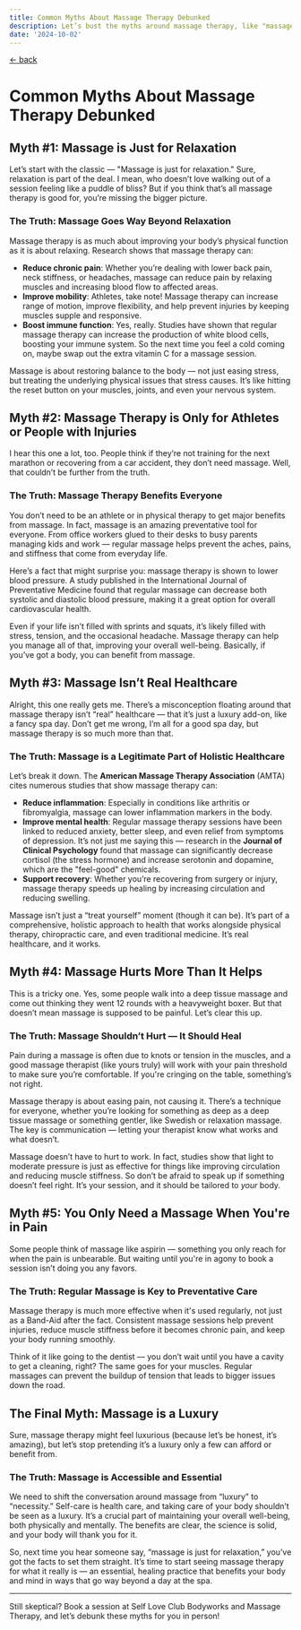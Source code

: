 ```yaml
---
title: Common Myths About Massage Therapy Debunked
description: Let’s bust the myths around massage therapy, like "massage is just for relaxation," and dive into the real, research-backed benefits that make it more than just a luxury. Book now at Self Love Club in Wilmington, NC
date: '2024-10-02'
---
```

[&larr; back](/blog)

# Common Myths About Massage Therapy Debunked

## Myth #1: Massage is Just for Relaxation

Let’s start with the classic — "Massage is just for relaxation." Sure, relaxation is part of the deal. I mean, who doesn’t love walking out of a session feeling like a puddle of bliss? But if you think that’s all massage therapy is good for, you’re missing the bigger picture.

### The Truth: Massage Goes Way Beyond Relaxation
Massage therapy is as much about improving your body’s physical function as it is about relaxing. Research shows that massage therapy can:
- **Reduce chronic pain**: Whether you’re dealing with lower back pain, neck stiffness, or headaches, massage can reduce pain by relaxing muscles and increasing blood flow to affected areas.
- **Improve mobility**: Athletes, take note! Massage therapy can increase range of motion, improve flexibility, and help prevent injuries by keeping muscles supple and responsive.
- **Boost immune function**: Yes, really. Studies have shown that regular massage therapy can increase the production of white blood cells, boosting your immune system. So the next time you feel a cold coming on, maybe swap out the extra vitamin C for a massage session.

Massage is about restoring balance to the body — not just easing stress, but treating the underlying physical issues that stress causes. It’s like hitting the reset button on your muscles, joints, and even your nervous system.

## Myth #2: Massage Therapy is Only for Athletes or People with Injuries

I hear this one a lot, too. People think if they’re not training for the next marathon or recovering from a car accident, they don’t need massage. Well, that couldn’t be further from the truth.

### The Truth: Massage Therapy Benefits Everyone
You don’t need to be an athlete or in physical therapy to get major benefits from massage. In fact, massage is an amazing preventative tool for everyone. From office workers glued to their desks to busy parents managing kids and work — regular massage helps prevent the aches, pains, and stiffness that come from everyday life.

Here’s a fact that might surprise you: massage therapy is shown to lower blood pressure. A study published in the International Journal of Preventative Medicine found that regular massage can decrease both systolic and diastolic blood pressure, making it a great option for overall cardiovascular health.

Even if your life isn’t filled with sprints and squats, it’s likely filled with stress, tension, and the occasional headache. Massage therapy can help you manage all of that, improving your overall well-being. Basically, if you’ve got a body, you can benefit from massage.

## Myth #3: Massage Isn’t Real Healthcare

Alright, this one really gets me. There’s a misconception floating around that massage therapy isn’t “real” healthcare — that it’s just a luxury add-on, like a fancy spa day. Don’t get me wrong, I’m all for a good spa day, but massage therapy is so much more than that.

### The Truth: Massage is a Legitimate Part of Holistic Healthcare
Let’s break it down. The **American Massage Therapy Association** (AMTA) cites numerous studies that show massage therapy can:
- **Reduce inflammation**: Especially in conditions like arthritis or fibromyalgia, massage can lower inflammation markers in the body.
- **Improve mental health**: Regular massage therapy sessions have been linked to reduced anxiety, better sleep, and even relief from symptoms of depression. It’s not just me saying this — research in the **Journal of Clinical Psychology** found that massage can significantly decrease cortisol (the stress hormone) and increase serotonin and dopamine, which are the "feel-good" chemicals.
- **Support recovery**: Whether you’re recovering from surgery or injury, massage therapy speeds up healing by increasing circulation and reducing swelling.

Massage isn’t just a “treat yourself” moment (though it can be). It’s part of a comprehensive, holistic approach to health that works alongside physical therapy, chiropractic care, and even traditional medicine. It’s real healthcare, and it works.

## Myth #4: Massage Hurts More Than It Helps

This is a tricky one. Yes, some people walk into a deep tissue massage and come out thinking they went 12 rounds with a heavyweight boxer. But that doesn’t mean massage is supposed to be painful. Let’s clear this up.

### The Truth: Massage Shouldn’t Hurt — It Should Heal
Pain during a massage is often due to knots or tension in the muscles, and a good massage therapist (like yours truly) will work with your pain threshold to make sure you’re comfortable. If you're cringing on the table, something’s not right.

Massage therapy is about easing pain, not causing it. There’s a technique for everyone, whether you’re looking for something as deep as a deep tissue massage or something gentler, like Swedish or relaxation massage. The key is communication — letting your therapist know what works and what doesn’t.

Massage doesn’t have to hurt to work. In fact, studies show that light to moderate pressure is just as effective for things like improving circulation and reducing muscle stiffness. So don’t be afraid to speak up if something doesn’t feel right. It’s your session, and it should be tailored to *your* body.

## Myth #5: You Only Need a Massage When You're in Pain

Some people think of massage like aspirin — something you only reach for when the pain is unbearable. But waiting until you're in agony to book a session isn’t doing you any favors.

### The Truth: Regular Massage is Key to Preventative Care
Massage therapy is much more effective when it's used regularly, not just as a Band-Aid after the fact. Consistent massage sessions help prevent injuries, reduce muscle stiffness before it becomes chronic pain, and keep your body running smoothly.

Think of it like going to the dentist — you don’t wait until you have a cavity to get a cleaning, right? The same goes for your muscles. Regular massages can prevent the buildup of tension that leads to bigger issues down the road.

## The Final Myth: Massage is a Luxury

Sure, massage therapy might feel luxurious (because let’s be honest, it’s amazing), but let’s stop pretending it’s a luxury only a few can afford or benefit from.

### The Truth: Massage is Accessible and Essential
We need to shift the conversation around massage from “luxury” to “necessity.” Self-care is health care, and taking care of your body shouldn’t be seen as a luxury. It’s a crucial part of maintaining your overall well-being, both physically and mentally. The benefits are clear, the science is solid, and your body will thank you for it.

So, next time you hear someone say, “massage is just for relaxation,” you’ve got the facts to set them straight. It’s time to start seeing massage therapy for what it really is — an essential, healing practice that benefits your body and mind in ways that go way beyond a day at the spa.

---

Still skeptical? Book a session at Self Love Club Bodyworks and Massage Therapy, and let’s debunk these myths for you in person!
